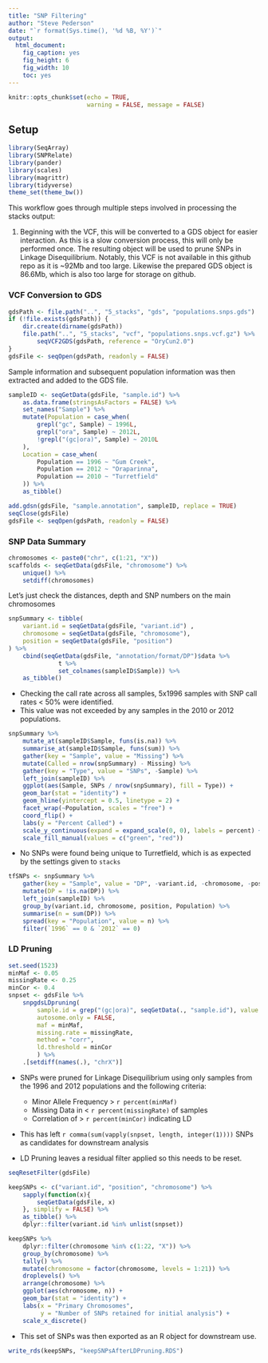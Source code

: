 ```yaml
---
title: "SNP Filtering"
author: "Steve Pederson"
date: "`r format(Sys.time(), '%d %B, %Y')`"
output: 
  html_document: 
    fig_caption: yes
    fig_height: 6
    fig_width: 10
    toc: yes
---
```


```r
knitr::opts_chunk$set(echo = TRUE,
                      warning = FALSE, message = FALSE)
```

## Setup

```r
library(SeqArray)
library(SNPRelate)
library(pander)
library(scales)
library(magrittr)
library(tidyverse)
theme_set(theme_bw())
```

This workflow goes through multiple steps involved in processing the stacks output:

1. Beginning with the VCF, this will be converted to a GDS object for easier interaction.
As this is a slow conversion process, this will only be performed once.
The resulting object will be used to prune SNPs in Linkage Disequilibrium.
Notably, this VCF is not available in this github repo as it is ~92Mb and too large.
Likewise the prepared GDS object is 86.6Mb, which is also too large for storage on github.


### VCF Conversion to GDS

```r
gdsPath <- file.path("..", "5_stacks", "gds", "populations.snps.gds")
if (!file.exists(gdsPath)) {
    dir.create(dirname(gdsPath))
    file.path("..", "5_stacks", "vcf", "populations.snps.vcf.gz") %>%
        seqVCF2GDS(gdsPath, reference = "OryCun2.0")
}
gdsFile <- seqOpen(gdsPath, readonly = FALSE)
```

Sample information and subsequent population information was then extracted and added to the GDS file.

```r
sampleID <- seqGetData(gdsFile, "sample.id") %>%
    as.data.frame(stringsAsFactors = FALSE) %>%
    set_names("Sample") %>%
    mutate(Population = case_when(
        grepl("gc", Sample) ~ 1996L,
        grepl("ora", Sample) ~ 2012L,
        !grepl("(gc|ora)", Sample) ~ 2010L
    ),
    Location = case_when(
        Population == 1996 ~ "Gum Creek",
        Population == 2012 ~ "Oraparinna",
        Population == 2010 ~ "Turretfield"
    )) %>%
    as_tibble()
```

```r
add.gdsn(gdsFile, "sample.annotation", sampleID, replace = TRUE)
seqClose(gdsFile)
gdsFile <- seqOpen(gdsPath, readonly = FALSE)
```

### SNP Data Summary

```r
chromosomes <- paste0("chr", c(1:21, "X"))
scaffolds <- seqGetData(gdsFile, "chromosome") %>%
    unique() %>%
    setdiff(chromosomes)
```


Let's just check the distances, depth and SNP numbers on the main chromosomes

```r
snpSummary <- tibble(
    variant.id = seqGetData(gdsFile, "variant.id") ,
    chromosome = seqGetData(gdsFile, "chromosome"),
    position = seqGetData(gdsFile, "position")
) %>%
    cbind(seqGetData(gdsFile, "annotation/format/DP")$data %>% 
              t %>%
              set_colnames(sampleID$Sample)) %>%
    as_tibble()
```

- Checking the call rate across all samples, 5x1996 samples with SNP call rates < 50% were identified. 
- This value was not exceeded by any samples in the 2010 or 2012 populations.

```r
snpSummary %>%
    mutate_at(sampleID$Sample, funs(is.na)) %>%
    summarise_at(sampleID$Sample, funs(sum)) %>%
    gather(key = "Sample", value = "Missing") %>%
    mutate(Called = nrow(snpSummary) - Missing) %>%
    gather(key = "Type", value = "SNPs", -Sample) %>%
    left_join(sampleID) %>%
    ggplot(aes(Sample, SNPs / nrow(snpSummary), fill = Type)) +
    geom_bar(stat = "identity") +
    geom_hline(yintercept = 0.5, linetype = 2) +
    facet_wrap(~Population, scales = "free") +
    coord_flip() +
    labs(y = "Percent Called") +
    scale_y_continuous(expand = expand_scale(0, 0), labels = percent) +
    scale_fill_manual(values = c("green", "red"))
```

- No SNPs were found being unique to Turretfield, which is as expected by the settings given to `stacks`

```r
tfSNPs <- snpSummary %>%
    gather(key = "Sample", value = "DP", -variant.id, -chromosome, -position) %>%
    mutate(DP = !is.na(DP)) %>%
    left_join(sampleID) %>%
    group_by(variant.id, chromosome, position, Population) %>%
    summarise(n = sum(DP)) %>%
    spread(key = "Population", value = n) %>%
    filter(`1996` == 0 & `2012` == 0)
```


### LD Pruning

```r
set.seed(1523)
minMaf <- 0.05
missingRate <- 0.25
minCor <- 0.4
snpset <- gdsFile %>%
    snpgdsLDpruning(
        sample.id = grep("(gc|ora)", seqGetData(., "sample.id"), value = TRUE),
        autosome.only = FALSE,
        maf = minMaf,
        missing.rate = missingRate,
        method = "corr",
        ld.threshold = minCor
        ) %>%
    .[setdiff(names(.), "chrX")]
```

- SNPs were pruned for Linkage Disequilibrium using only samples from the 1996 and 2012 populations and the following criteria:
     + Minor Allele Frequency > `r percent(minMaf)`
     + Missing Data in < `r percent(missingRate)` of samples
     + Correlation of > `r percent(minCor)` indicating LD
- This has left `r comma(sum(vapply(snpset, length, integer(1))))` SNPs as candidates for downstream analysis

- LD Pruning leaves a residual filter applied so this needs to be reset.

```r
seqResetFilter(gdsFile) 
```

```r
keepSNPs <- c("variant.id", "position", "chromosome") %>%
    sapply(function(x){
        seqGetData(gdsFile, x)
    }, simplify = FALSE) %>%
    as_tibble() %>%
    dplyr::filter(variant.id %in% unlist(snpset))
```

```r
keepSNPs %>%
    dplyr::filter(chromosome %in% c(1:22, "X")) %>%
    group_by(chromosome) %>%
    tally() %>%
    mutate(chromosome = factor(chromosome, levels = 1:21)) %>%
    droplevels() %>%
    arrange(chromosome) %>%
    ggplot(aes(chromosome, n)) +
    geom_bar(stat = "identity") +
    labs(x = "Primary Chromosomes",
         y = "Number of SNPs retained for initial analysis") +
    scale_x_discrete()
```


- This set of SNPs was then exported as an R object for downstream use.

```r
write_rds(keepSNPs, "keepSNPsAfterLDPruning.RDS")
```

